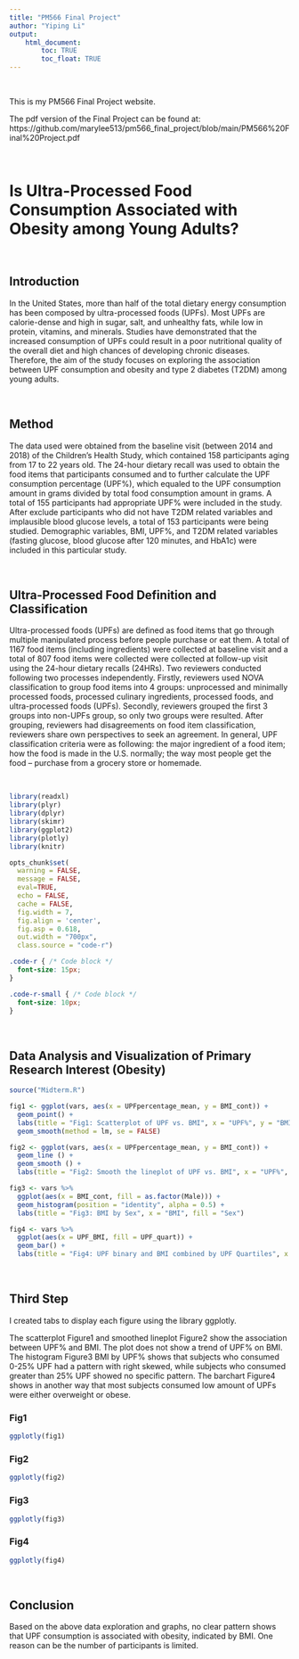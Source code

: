 ```yaml
---
title: "PM566 Final Project"
author: "Yiping Li"
output: 
    html_document:
        toc: TRUE
        toc_float: TRUE
---
```


<br>

This is my PM566 Final Project website.

The pdf version of the Final Project can be found at: https://github.com/marylee513/pm566_final_project/blob/main/PM566%20Final%20Project.pdf

<br>

# Is Ultra-Processed Food Consumption Associated with Obesity among Young Adults? 

<br>

## Introduction 
In the United States, more than half of the total dietary energy consumption has been composed by ultra-processed foods (UPFs). Most UPFs are calorie-dense and high in sugar, salt, and unhealthy fats, while low in protein, vitamins, and minerals. Studies have demonstrated that the increased consumption of UPFs could result in a poor nutritional quality of the overall diet and high chances of developing chronic diseases. Therefore, the aim of the study focuses on exploring the association between UPF consumption and  obesity and type 2 diabetes (T2DM) among young adults. 

<br>

## Method 
The data used were obtained from the baseline visit (between 2014 and 2018) of the Children's Health Study, which contained 158 participants aging from 17 to 22 years old. The 24-hour dietary recall was used to obtain the food items that participants consumed and to further calculate the UPF consumption percentage (UPF%), which equaled to the UPF consumption amount in grams divided by total food consumption amount in grams. A total of 155 participants had appropriate UPF% were included in the study. After exclude participants who did not have T2DM related variables and implausible blood glucose levels, a total of 153 participants were being studied. 
Demographic variables, BMI, UPF%, and T2DM related variables (fasting glucose, blood glucose after 120 minutes, and HbA1c) were included in this particular study. 

<br>

## Ultra-Processed Food Definition and Classification
Ultra-processed foods (UPFs) are defined as food items that go through multiple manipulated process before people purchase or eat them. A total of 1167 food items (including ingredients) were collected at baseline visit and a total of 807 food items were collected were collected at follow-up visit using the 24-hour dietary recalls (24HRs). Two reviewers conducted following two processes independently. Firstly, reviewers used NOVA classification to group food items into 4 groups: unprocessed and minimally processed foods, processed culinary ingredients, processed foods, and ultra-processed foods (UPFs). Secondly, reviewers grouped the first 3 groups into non-UPFs group, so only two groups were resulted. After grouping, reviewers had disagreements on food item classification, reviewers share own perspectives to seek an agreement. In general, UPF classification criteria were as following: the major ingredient of a food item; how the food is made in the U.S. normally; the way most people get the food – purchase from a grocery store or homemade. 

<br>
```r
library(readxl)
library(plyr)
library(dplyr)
library(skimr)
library(ggplot2)
library(plotly)
library(knitr)

opts_chunk$set(
  warning = FALSE,
  message = FALSE,
  eval=TRUE,
  echo = FALSE,
  cache = FALSE,
  fig.width = 7, 
  fig.align = 'center',
  fig.asp = 0.618,
  out.width = "700px",
  class.source = "code-r")
```

```css
.code-r { /* Code block */
  font-size: 15px;
}

.code-r-small { /* Code block */
  font-size: 10px;
}
```
<br>

## Data Analysis and Visualization of Primary Research Interest (Obesity)

```r
source("Midterm.R")
```

```r
fig1 <- ggplot(vars, aes(x = UPFpercentage_mean, y = BMI_cont)) + 
  geom_point() +
  labs(title = "Fig1: Scatterplot of UPF vs. BMI", x = "UPF%", y = "BMI") +
  geom_smooth(method = lm, se = FALSE)

fig2 <- ggplot(vars, aes(x = UPFpercentage_mean, y = BMI_cont)) + 
  geom_line () +
  geom_smooth () +
  labs(title = "Fig2: Smooth the lineplot of UPF vs. BMI", x = "UPF%", y = "BMI") 

fig3 <- vars %>%
  ggplot(aes(x = BMI_cont, fill = as.factor(Male))) +
  geom_histogram(position = "identity", alpha = 0.5) +
  labs(title = "Fig3: BMI by Sex", x = "BMI", fill = "Sex")

fig4 <- vars %>%
  ggplot(aes(x = UPF_BMI, fill = UPF_quart)) +
  geom_bar() +
  labs(title = "Fig4: UPF binary and BMI combined by UPF Quartiles", x = "UPF_BMI", fill = "UPF Quartile")
```

<br>

## Third Step {.tabset}

I created tabs to display each figure using the library ggplotly.

The scatterplot Figure1 and smoothed lineplot Figure2 show the association between UPF% and BMI. The plot does not show a trend of UPF% on BMI. 
The histogram Figure3 BMI by UPF% shows that subjects who consumed 0-25% UPF had a pattern with right skewed, while subjects who consumed greater than 25% UPF showed no specific pattern. 
The barchart Figure4 shows in another way that most subjects consumed low amount of UPFs were either overweight or obese. 

### Fig1
```r
ggplotly(fig1)
```

### Fig2
```r
ggplotly(fig2)
```

### Fig3
```r
ggplotly(fig3)
```

### Fig4
```r
ggplotly(fig4)
```

<br>

## Conclusion
Based on the above data exploration and graphs, no clear pattern shows that UPF consumption is associated with obesity, indicated by BMI. One reason can be the number of participants is limited. 

